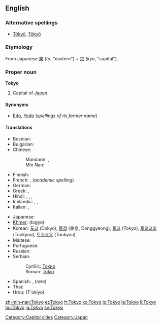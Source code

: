 {{wikipedia}}
==English==

===Alternative spellings===
* [[Tōkyō]], [[Tôkyô]]

===Etymology===
From Japanese [[東]] (''tō'', "eastern") + [[京]] (''kyō'', "capital").

===Proper noun===
'''Tokyo'''

# Capital of [[Japan]].

====Synonyms====
* [[Edo]], [[Yedo]] (''spellings of its former name'')

====Translations====
{{top}}
* Bosnian: {{t|bs|Tokio|m}}
* Bulgarian: {{t|bg|Токио|m}}
* Chinese: 
*: Mandarin: {{t|cmn|東京|tr=Dōngjīng}}, {{t|cmn|东京|tr=Dōngjīng}}
*: Min Nan: {{t|nan|Tang-kiaⁿ}}
* Finnish: {{t|fi|Tokio}}
* French: {{t|fr|Tokyo}}, (''academic spelling'') {{t|fr|Tōkyō}}
* German: {{t|de|Tokio}}
* Greek: {{t|el|Τόκιο|n|tr=Tókio}}, {{t|el|Τόκυο|n|tr=Tókyo}}
* Hindi: {{t|hi|टोक्यो|tr=T'okyo}}, {{t|hi|टोकियो|tr=T'okiyo}}, {{t|hi|तोक्यो|tr=Tokyo}}, {{t|hi|तोकियो|tr=Tokiyo}}
* Icelandic: {{t|is|Tokyo}}, {{t|is|Tókýó}}, {{t|is|Tókíó}}
* Italian: {{t|it|Tokyo|f}}, {{t|it|Tokio}}
{{mid}}
* Japanese: {{t|ja|東京|tr=とうきょう, Tōkyō|sc=Jpan}}
* [[Khmer]]: {{Khmr|[[តូក្យូ]]}} (togyo)
* Korean: [[도쿄]] (Dokyo), [[동경]] (東京, Donggyeong), [[토쿄]] (Tokyo), [[토오쿄오]] (Tookyoo), [[토우쿄우]] (Toukyou)
* Maltese: {{t|mt|Tokjo}}
* Portuguese: {{t|pt|Tóquio|m}}
* Russian: {{t|ru|Токио|m|tr=Tókio}}
* Serbian:
*: Cyrillic: [[Токио#Serbian|Токио]] {{m}}
*: Roman: [[Tokio#Serbian|Tokio]] {{m}}
* Spanish: {{t|es|Tokio}}, (''rare'') {{t|es|Tokyo|m}}
* Thai: {{t|th|โตเกียว|tr=tōgieow}}
* Urdu: {{fa-Arab|[[ٹوکیو]]}} (T'okiyo)
{{bottom}}

[[Category:Capital cities]]
[[Category:Japan]]

[[zh-min-nan:Tokyo]]
[[et:Tokyo]]
[[fr:Tokyo]]
[[ko:Tokyo]]
[[lo:Tokyo]]
[[la:Tokyo]]
[[li:Tokyo]]
[[hu:Tokyo]]
[[ja:Tokyo]]
[[sv:Tokyo]]